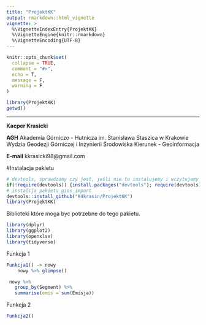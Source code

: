 ```yaml
---
title: "ProjektKK"
output: rmarkdown::html_vignette
vignette: >
  %\VignetteIndexEntry{ProjektKK}
  %\VignetteEngine{knitr::rmarkdown}
  %\VignetteEncoding{UTF-8}
---
```


```r
knitr::opts_chunk$set(
  collapse = TRUE,
  comment = "#>",
  echo = T,
  message = F,
  warning = F
)
```

```r
library(ProjektKK)
getwd()
```

***

**Kacper Krasicki**

**AGH** 
Akademia Górniczo - Hutnicza im. Stanisława Staszica w Krakowie
Wydzia Geodezji Górniczej i Inżynierii Środowiska
Kierunek - Geoinformacja

**E-mail** kkrasicki98@gmail.com


#Instalacja pakietu

```r
# devtools, sprawdzamy czy jest, jeśli nie to instalujemy i wczytujemy
if(!require(devtools)) {install.packages("devtools"); require(devtools)}
# instalcja pakietu gios_import
devtools::install_github("K4krasin/ProjektKK")
library(ProjektKK)
```


Biblioteki które moga byc potrzebne do tego pakietu.

```r
library(dplyr)
library(ggplot2)
library(openxlsx)
library(tidyverse)
```

Funkcja 1 

```r
Funkcja1() -> nowy
    nowy %>% glimpse()

 nowy %>%
   group_by(Segment) %>%
   summarise(emis = sum(Emisja))

```

Funkcja 2

```r
Funkcja2()
```

